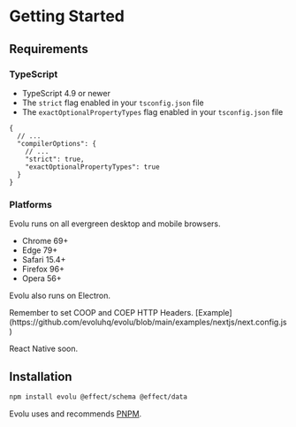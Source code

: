 # Getting Started

## Requirements

### TypeScript

- TypeScript 4.9 or newer
- The `strict` flag enabled in your `tsconfig.json` file
- The `exactOptionalPropertyTypes` flag enabled in your `tsconfig.json` file

```
{
  // ...
  "compilerOptions": {
    // ...
    "strict": true,
    "exactOptionalPropertyTypes": true
  }
}
```

### Platforms

Evolu runs on all evergreen desktop and mobile browsers.

- Chrome 69+
- Edge 79+
- Safari 15.4+
- Firefox 96+
- Opera 56+

Evolu also runs on Electron.


<Callout type="info" emoji="ℹ️">
  Remember to set COOP and COEP HTTP Headers.
  [Example](https://github.com/evoluhq/evolu/blob/main/examples/nextjs/next.config.js)
</Callout>

React Native soon.

## Installation

```sh
npm install evolu @effect/schema @effect/data
```

Evolu uses and recommends [PNPM](https://pnpm.io).
